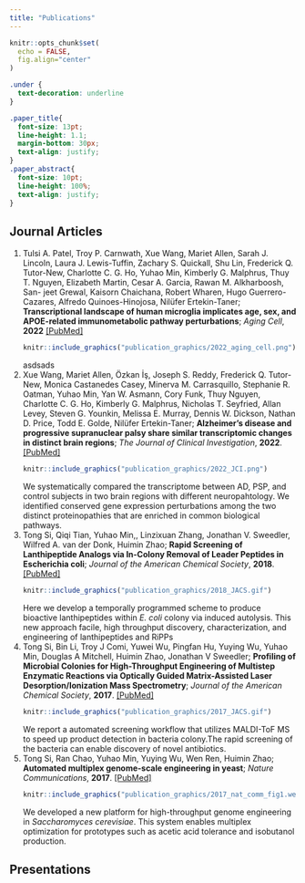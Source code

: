 ```yaml
---
title: "Publications"
---
```

```r
knitr::opts_chunk$set(
  echo = FALSE,
  fig.align="center"
)
```

```css
.under {
  text-decoration: underline
}

.paper_title{
  font-size: 13pt;
  line-height: 1.1;
  margin-bottom: 30px;
  text-align: justify;
}
.paper_abstract{
  font-size: 10pt;
  line-height: 100%;
  text-align: justify;
}
```

<div class="paper_title"></div>

## Journal Articles

1. <div class="paper_title">Tulsi A. Patel, Troy P. Carnwath, Xue Wang, Mariet Allen, Sarah J. Lincoln, Laura J. Lewis-Tuffin, Zachary S. Quickall, Shu Lin, Frederick Q. Tutor-New, Charlotte C. G. Ho, <span class="under">Yuhao Min</span>, Kimberly G. Malphrus, Thuy T. Nguyen, Elizabeth Martin, Cesar A. Garcia, Rawan M. Alkharboosh, San- jeet Grewal, Kaisorn Chaichana, Robert Wharen, Hugo Guerrero-Cazares, Alfredo Quinoes-Hinojosa, Nilüfer Ertekin-Taner;
**Transcriptional landscape of human microglia implicates age, sex, and APOE-related immunometabolic pathway perturbations**;
*Aging Cell*, 
**2022**
[[PubMed]](https://pubmed.ncbi.nlm.nih.gov/35388616/)</div>

    ```r
    knitr::include_graphics("publication_graphics/2022_aging_cell.png")
    ```
      <div class="paper_abstract">asdsads</div>

1. <div class="paper_title">Xue Wang, Mariet Allen, Özkan  İş, Joseph S. Reddy, Frederick Q. Tutor-New, Monica Castanedes Casey, Minerva M. Carrasquillo, Stephanie R. Oatman, <span class="under">Yuhao Min</span>, Yan W. Asmann, Cory Funk, Thuy Nguyen, Charlotte C. G. Ho, Kimberly G. Malphrus, Nicholas T. Seyfried, Allan Levey, Steven G. Younkin, Melissa E. Murray, Dennis W. Dickson, Nathan D. Price, Todd E. Golde, Nilüfer Ertekin-Taner; 
**Alzheimer’s disease and progressive supranuclear palsy share similar transcriptomic changes in distinct brain regions**; 
*The Journal of Clinical Investigation*, 
**2022**. 
[[PubMed]](https://pubmed.ncbi.nlm.nih.gov/34813500/)</div>


    ```r
    knitr::include_graphics("publication_graphics/2022_JCI.png")
    ```
      <div class="paper_abstract">We systematically compared the transcriptome between AD, PSP, and control subjects in two brain regions with different neuropahtology. We identified conserved gene expression perturbations among the two distinct proteinopathies that are enriched in common biological pathways.</div>

1. <div class="paper_title">Tong Si, Qiqi Tian, <span class="under">Yuhao Min</span>,, Linzixuan Zhang, Jonathan V. Sweedler, Wilfred A. van der Donk, Huimin Zhao; 
**Rapid Screening of Lanthipeptide Analogs via In-Colony Removal of Leader Peptides in Escherichia coli**; 
*Journal of the American Chemical Society*, 
**2018**.
[[PubMed]](https://pubmed.ncbi.nlm.nih.gov/30183279/)</div>

    ```r
    knitr::include_graphics("publication_graphics/2018_JACS.gif")
    ```
      <div class="paper_abstract">Here we develop a temporally programmed scheme to produce bioactive lanthipeptides within *E. coli* colony via induced autolysis. This new approach facile, high throughput discovery, characterization, and engineering of lanthipeptides and RiPPs</div>

1. <div class="paper_title">Tong Si, Bin Li, Troy J Comi, Yuwei Wu, Pingfan Hu, Yuying Wu, <span class="under">Yuhao Min</span>, Douglas A Mitchell, Huimin Zhao, Jonathan V Sweedler; 
**Profiling of Microbial Colonies for High-Throughput Engineering of Multistep Enzymatic Reactions via Optically Guided Matrix-Assisted Laser Desorption/Ionization Mass Spectrometry**; 
*Journal of the American Chemical Society*, 
**2017**.
[[PubMed]](https://pubmed.ncbi.nlm.nih.gov/28792758/)</div>

    ```r
    knitr::include_graphics("publication_graphics/2017_JACS.gif")
    ```
      <div class="paper_abstract">We report a automated screening workflow that utilizes MALDI-ToF MS to speed up product detection in bacteria colony.The rapid screening of the bacteria can enable discovery of novel antibiotics.</div>


1. <div class="paper_title">Tong Si, Ran Chao, <span class="under">Yuhao Min</span>, Yuying Wu, Wen Ren, Huimin Zhao; 
**Automated multiplex genome-scale engineering in yeast**; 
*Nature Communications*, 
**2017**. 
[[PubMed]](https://pubmed.ncbi.nlm.nih.gov/28469255/)</div>

    ```r
    knitr::include_graphics("publication_graphics/2017_nat_comm_fig1.webp")
    ```
    <div class="paper_abstract">We developed a new platform for high-throughput genome engineering in *Saccharomyces cerevisiae*. This system enables multiplex optimization for prototypes such as acetic acid tolerance and isobutanol production.</div>

## Presentations


